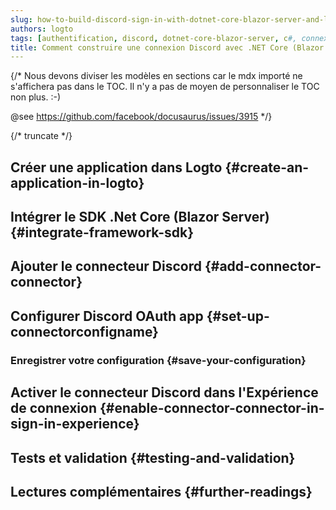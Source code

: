 ```yaml
---
slug: how-to-build-discord-sign-in-with-dotnet-core-blazor-server-and-logto
authors: logto
tags: [authentification, discord, dotnet-core-blazor-server, c#, connexion sociale, connexion, login]
title: Comment construire une connexion Discord avec .NET Core (Blazor Server)
---
```


{/*
  Nous devons diviser les modèles en sections car le mdx importé ne s'affichera pas dans le TOC.
  Il n'y a pas de moyen de personnaliser le TOC non plus. :-)

  @see https://github.com/facebook/docusaurus/issues/3915
*/}




{/* truncate */}

<Intro connector={connector} sdk=".NET Core (Blazor Server)" link="https://learn.microsoft.com/en-us/aspnet/core/blazor/hosting-models?view=aspnetcore-9.0#blazor-server" />

## Créer une application dans Logto \{#create-an-application-in-logto}

<CreateApplication type="Application web traditionnelle" framework=".Net Core (Blazor Server)" />

## Intégrer le SDK .Net Core (Blazor Server) \{#integrate-framework-sdk}

<IntegrateSdk />

## Ajouter le connecteur Discord \{#add-connector-connector}

<AddSocialConnector connector={connector} framework=".Net Core (Blazor Server)" />

## Configurer Discord OAuth app \{#set-up-connectorconfigname}

<ConnectorGuide />

### Enregistrer votre configuration \{#save-your-configuration}

<SaveYourConfiguration connector={connector} />

## Activer le connecteur Discord dans l'Expérience de connexion \{#enable-connector-connector-in-sign-in-experience}

<EnableSocialConnector connector={connector} />

## Tests et validation \{#testing-and-validation}

<TestingAndValidation connector={connector} sdk=".NET Core (Blazor Server)" />

## Lectures complémentaires \{#further-readings}

<FurtherReadings />